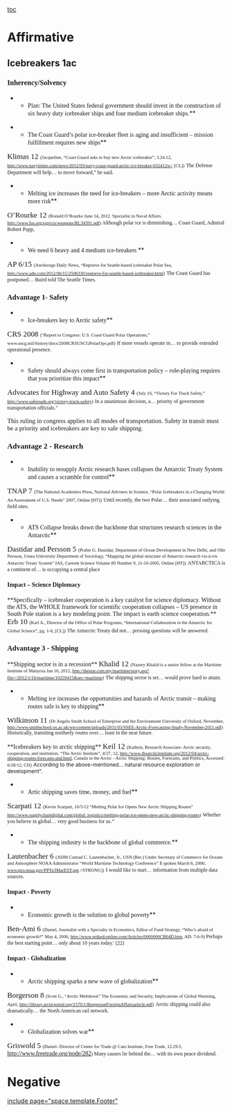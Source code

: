 [[toc]]
=Affirmative= 
==Icebreakers 1ac== 
===<span style="font-family: 'Times New Roman';">Inherency/Solvency</span>=== 

**<span style="font-family: 'Times New Roman';">Plan: The United States federal government should invest in the construction of six heavy duty icebreaker ships and four medium icebreaker ships.</span>**


**<span style="font-family: 'Times New Roman';">The Coast Guard’s polar ice-breaker fleet is aging and insufficient – mission fulfillment requires new ships</span>**
<span style="font-family: 'Times New Roman'; font-size: 13pt;">Klimas 12 </span><span style="font-family: 'Times New Roman'; font-size: 8pt;">(Jacqueline, “Coast Guard asks to buy new Arctic icebreaker”, 3.24.12, </span><span style="font-family: 'Times New Roman'; font-size: 13px; line-height: 1.5;"><span style="font-size: 8pt;">[[http://www.navytimes.com/news/2012/03/navy-coast-guard-arctic-ice-breaker-032412w/]]</span></span><span style="font-family: 'Times New Roman'; font-size: 8pt;">, [CL])</span>
<span style="font-family: 'Times New Roman',Times,serif; font-size: 12px;">The Defense Department will help… to move forward,” he said.</span>


**<span style="font-family: 'Times New Roman';">Melting ice increases the need for ice-breakers – more Arctic activity means more risk</span>**
<span style="font-family: 'Times New Roman'; font-size: 13pt;">O’Rourke 12 </span><span style="font-family: 'Times New Roman'; font-size: 8pt;">(Ronald O’Rourke June 14, 2012. Specialist in Naval Affairs. </span><span style="font-family: 'Times New Roman';"><span style="font-size: 8pt;">[[http://www.fas.org/sgp/crs/weapons/RL34391.pdf]]</span></span><span style="font-family: 'Times New Roman'; font-size: 8pt;">) </span>
<span style="font-family: 'Times New Roman',Times,serif; font-size: 12px;">Although polar ice is diminishing… Coast Guard, Admiral Robert Papp,</span>


**<span style="font-family: 'Times New Roman';">We need 6 heavy and 4 medium ice-breakers </span>**
<span style="font-family: 'Times New Roman'; font-size: 13pt;">AP 6/15 </span><span style="font-family: 'Times New Roman'; font-size: 8pt;">(Anchorage Daily News, “Reprieve for Seattle-based icebreaker Polar Sea, </span><span style="font-family: 'Times New Roman';"><span style="font-size: 8pt;">[[http://www.adn.com/2012/06/15/2506330/reprieve-for-seattle-based-icebreaker.html]]</span></span><span style="font-family: 'Times New Roman'; font-size: 8pt;">)</span>
<span style="font-family: 'Times New Roman',Times,serif; font-size: 12px;">The Coast Guard has postponed… Baird told The Seattle Times.</span>


==== ==== 
===<span style="font-family: 'Times New Roman';">Advantage 1- Safety</span>=== 

**<span style="font-family: 'Times New Roman';">Ice-breakers key to Arctic safety</span>**
<span style="font-family: 'Times New Roman'; font-size: 13pt;">CRS 2008 </span><span style="font-family: 'Times New Roman'; font-size: 8pt;">(“Report to Congress: U.S. Coast Guard Polar Operations,” www.uscg.mil/history/docs/2008CRSUSCGPolarOps.pdf)</span>
<span style="font-family: 'Times New Roman',Times,serif; font-size: 12px;">If more vessels operate in… to provide extended operational presence.</span>


**<span style="font-family: 'Times New Roman';">Safety should always come first in transportation policy – role-playing requires that you prioritize this impact</span>**
<span style="font-family: 'Times New Roman'; font-size: 13pt;">Advocates for Highway and Auto Safety 4 </span><span style="font-family: 'Times New Roman'; font-size: 8pt;">(July 16, “Victory For Truck Safety,” http://www.saferoads.org/victory-truck-safety)</span>
<span style="font-family: 'Times New Roman',Times,serif; font-size: 12px;">In a unanimous decision, a… priority of government transportation officials."</span>

<span style="font-family: 'Times New Roman'; font-size: 11pt;">This ruling in congress applies to all modes of transportation. Safety in transit must be a priority and icebreakers are key to safe shipping.</span>

==== ==== 

===<span style="font-family: 'Times New Roman'; font-size: 13pt;">Advantage 2 - Research</span>=== 

**<span style="font-family: 'Times New Roman';">Inability to resupply Arctic research bases collapses the Antarctic Treaty System and causes a scramble for control</span>**
<span style="font-family: 'Times New Roman'; font-size: 13pt;">TNAP 7 </span><span style="font-family: 'Times New Roman'; font-size: 8pt;">(The National Academies Press, National Advisers in Science, “Polar Icebreakers in a Changing World: An Assessment of U.S. Needs” 2007, Online [HT])</span>
<span style="font-family: 'Times New Roman',Times,serif; font-size: 12px;">Until recently, the two Polar… their associated outlying field sites. </span>

**<span style="font-family: 'Times New Roman';">ATS Collapse breaks down the backbone that structures research sciences in the Antarctic</span>**
<span style="font-family: 'Times New Roman'; font-size: 13pt;">Dastidar and Persson 5 </span><span style="font-family: 'Times New Roman'; font-size: 8pt;">(Prabir G. Dastidar, Department of Ocean Development in New Delhi, and Olle Persson, Umea University Department of Sociology, “Mapping the global structure of Antarctic research vis-à-vis Antarctic Treaty System” IAS, Current Science Volume 89 Number 9, 11-10-2005, Online [HT])</span>
<span style="font-family: 'Times New Roman',Times,serif; font-size: 12px;">ANTARCTICA is a continent of… is occupying a central place</span>




====<span style="font-family: 'Times New Roman';">Impact – Science Diplomacy</span>==== 

<span style="font-family: 'Times New Roman';">**Specifically – icebreaker cooperation is a key catalyst for science diplomacy. Without the ATS, the WHOLE framework for scientific cooperation collapses – US presence in South Pole station is a key modeling point. The impact is earth science cooperation.** </span>
<span style="font-family: 'Times New Roman'; font-size: 13pt;">Erb 10 </span><span style="font-family: 'Times New Roman'; font-size: 8pt;">(Karl A., Director of the Office of Polar Programs, “International Collaboration in the Antarctic for Global Science”, pg. 1-6, [CL])</span>
<span style="font-family: 'Times New Roman',Times,serif; font-size: 12px;">The Antarctic Treaty did not… pressing questions will be answered.</span>


===<span style="font-family: 'Times New Roman';">Advantage 3 - Shipping</span>=== 
<span style="font-family: 'Times New Roman';">**Shipping sector is in a recession** </span>
<span style="font-family: 'Times New Roman'; font-size: 13pt;">Khalid 12 </span><span style="font-family: 'Times New Roman'; font-size: 8pt;">(Nazery Khalid is a senior fellow at the Maritime Institute of Malaysia Jan 16, 2012, </span><span style="font-family: 'Times New Roman';"><span style="font-size: 8pt;">[[http://thestar.com.my/maritime/story.asp?file=/2012/1/16/maritime/10259415&sec=maritime]]</span></span><span style="font-family: 'Times New Roman'; font-size: 8pt;">)</span>
<span style="font-family: 'Times New Roman',Times,serif; font-size: 12px;">The shipping sector is set… would prove hard to attain.</span>



**<span style="font-family: 'Times New Roman';">Melting ice increases the opportunities and hazards of Arctic transit – making routes safe is key to shipping</span>**
<span style="font-family: 'Times New Roman'; font-size: 13pt;">Wilkinson 11 </span><span style="font-family: 'Times New Roman'; font-size: 8pt;">(Dr Angela Smith School of Enterprise and the Environment University of Oxford, November, http://www.smithschool.ox.ac.uk/wp-content/uploads/2011/03/SSEE-Arctic-Forecasting-Study-November-2011.pdf)</span>
<span style="font-family: 'Times New Roman',Times,serif; font-size: 12px;">Historically, transiting northerly routes over… least in the near future.</span>


<span style="font-family: 'Times New Roman';">**Icebreakers key to arctic shipping** </span>
<span style="font-family: 'Times New Roman'; font-size: 13pt;">Keil 12 </span><span style="font-family: 'Times New Roman'; font-size: 8pt;">(Kathrin, Research Associate- Arctic security, cooperation, and institution, “The Arctic Institute”, 4/27, 12, http://www.thearcticinstitute.org/2012/04/arctic-shipping-routes-forecasts-and.html, Canada in the Arctic - Arctic Shipping: Routes, Forecasts, and Politics, Accessed: 6/28/12, CD)</span>
<span style="font-size: 12px;">According to the above-mentioned… natural resource exploration or development”.</span>


**<span style="font-family: 'Times New Roman';">Artic shipping saves time, money, and fuel</span>**
<span style="font-family: 'Times New Roman'; font-size: 13pt;">Scarpati 12 </span><span style="font-family: 'Times New Roman'; font-size: 8pt;">(Kevin Scarpati, 10/5/12 “Melting Polar Ice Opens New Arctic Shipping Routes” </span><span style="font-family: 'Times New Roman';"><span style="font-size: 8pt;">[[http://www.supplychaindigital.com/global_logistics/melting-polar-ice-opens-new-arctic-shipping-routes]]</span></span><span style="font-family: 'Times New Roman'; font-size: 8pt;">)</span>
<span style="font-family: 'Times New Roman',Times,serif; font-size: 12px;">Whether you believe in global… very good business for us.”</span>

**<span style="font-family: 'Times New Roman';">The shipping industry is the backbone of global commerce.</span>**
<span style="font-family: 'Times New Roman'; font-size: 13pt;">Lautenbacher 6 </span><span style="font-family: 'Times New Roman'; font-size: 8pt;">(ADM Conrad C. Lautenbacher, Jr., USN (Ret.) Under Secretary of Commerce for Oceans and Atmosphere NOAA Administrator “World Maritime Technology Conference” </span><span style="font-family: Wingdings; font-size: 8pt;">ß</span><span style="font-family: 'Times New Roman'; font-size: 8pt;"> spoken March 6, 2006; </span><span style="font-family: 'Times New Roman';"><span style="font-size: 8pt;">[[http://www.pco.noaa.gov/PPTs/IMarEST.ppt|www.pco.noaa.gov/PPTs/IMarEST.ppt]]</span></span><span style="font-family: 'Times New Roman'; font-size: 8pt;"> //STRONG])</span>
<span style="font-family: 'Times New Roman',Times,serif; font-size: 12px;">I would like to start… information from multiple data sources.</span>

====<span style="font-family: 'Times New Roman';">Impact - Poverty</span>==== 

**<span style="font-family: 'Times New Roman';">Economic growth is the solution to global poverty</span>**
<span style="font-family: 'Times New Roman'; font-size: 13pt;">Ben-Ami 6 </span><span style="font-family: 'Times New Roman'; font-size: 8pt;">(Daniel, Journalist with a Specialty in Economics, Editor of Fund Strategy, “Who’s afraid of economic growth?” May 4, 2006, http://www.spiked-online.com/Articles/0000000CB04D.htm, AD: 7-6-9) </span>
<span style="font-family: 'Times New Roman',Times,serif; font-size: 12px;">Perhaps the best starting point… only about 10 years today.' (22)</span>

====<span style="font-family: 'Times New Roman';">Impact - Globalization</span>==== 
**<span style="font-family: 'Times New Roman';">Arctic shipping sparks a new wave of globalization</span>**
<span style="font-family: 'Times New Roman'; font-size: 13pt;">Borgerson 8</span>
<span style="font-family: 'Times New Roman'; font-size: 8pt;">(Scott G., “Arctic Meltdown” The Economic and Security, Implications of Global Warming, April, </span><span style="font-family: 'Times New Roman';"><span style="color: black; font-size: 8pt;">[[http://library.arcticportal.org/1570/1/BorgersonForeignAffairsarticle.pdf]]</span></span><span style="font-family: 'Times New Roman'; font-size: 8pt;">)</span>
<span style="font-family: 'Times New Roman',Times,serif; font-size: 12px;">Arctic shipping could also dramatically… the North American rail network.</span>

**<span style="font-family: 'Times New Roman';">Globalization solves war</span>**
<span style="font-family: 'Times New Roman'; font-size: 13pt;">Griswold 5 </span><span style="font-family: 'Times New Roman'; font-size: 8pt;">(Daniel- Director of Center for Trade @ Cato Institute, Free Trade, 12.29.5, </span><span style="font-family: 'Times New Roman';">http://www.freetrade.org/node/282</span><span style="font-family: 'Times New Roman'; font-size: 8pt;">) </span>
<span style="font-family: 'Times New Roman',Times,serif; font-size: 12px;">Many causes lie behind the… with its own peace dividend. </span>

=Negative= 

[[include page="space.template.Footer"]]